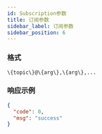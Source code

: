 ```yaml
---
id: Subscription参数
title: 订阅参数
sidebar_label: 订阅参数
sidebar_position: 6
---
```


### 格式

`\{topic\}@\{arg\},\{arg\},...`

### 响应示例

```json title="响应"
{
  "code": 0,
  "msg": "success"
}
```
